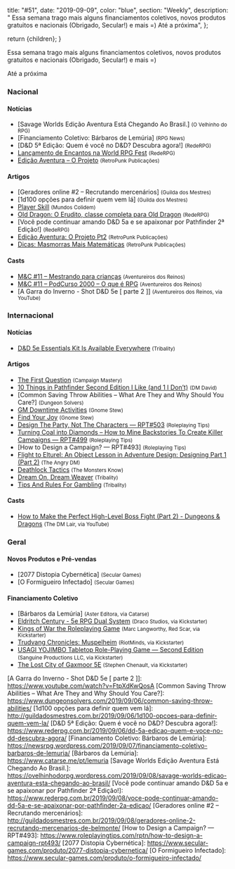 
  title: "#51",
  date: "2019-09-09",
  color: "blue",
  section: "Weekly",
  description:
    "    Essa semana trago mais alguns financiamentos coletivos, novos produtos gratuitos e nacionais (Obrigado, Secular!) e mais =)    Até a próxima",
};

  return <InternalLayout meta={meta}>{children}</InternalLayout>;
}

Essa semana trago mais alguns financiamentos coletivos, novos produtos gratuitos e nacionais (Obrigado, Secular!) e mais =)

Até a próxima

### Nacional

#### Notícias

- [Savage Worlds Edição Aventura Está Chegando Ao Brasil.] <small>(O Velhinho do RPG)</small>
- [Financiamento Coletivo: Bárbaros de Lemúria] <small>(RPG News)</small>
- [D&amp;D 5ª Edição: Quem é você no D&amp;D? Descubra agora!] <small>(RedeRPG)</small>
- [Lançamento de Encantos na World RPG Fest] <small>(RedeRPG)</small>
- [Edição Aventura – O Projeto] <small>(RetroPunk Publicações)</small>

#### Artigos

- [Geradores online #2 – Recrutando mercenários] <small>(Guilda dos Mestres)</small>
- [1d100 opções para definir quem vem lá] <small>(Guilda dos Mestres)</small>
- [Player Skill] <small>(Mundos Colidem)</small>
- [Old Dragon: O Erudito, classe completa para Old Dragon] <small>(RedeRPG)</small>
- [Você pode continuar amando D&amp;D 5a e se apaixonar por Pathfinder 2ª Edição!] <small>(RedeRPG)</small>
- [Edição Aventura: O Projeto Pt2] <small>(RetroPunk Publicações)</small>
- [Dicas: Masmorras Mais Matemáticas] <small>(RetroPunk Publicações)</small>

#### Casts

- [M&amp;C #11 – Mestrando para crianças] <small>(Aventureiros dos Reinos)</small>
- [M&amp;C #11 – PodCurso 2000 – O que é RPG] <small>(Aventureiros dos Reinos)</small>
- [A Garra do Inverno - Shot D&amp;D 5e [ parte 2 ]] <small>(Aventureiros dos Reinos, via YouTube)</small>

### Internacional

#### Notícias

- [D&amp;D 5e Essentials Kit Is Available Everywhere] <small>(Tribality)</small>

#### Artigos

- [The First Question] <small>(Campaign Mastery)</small>
- [10 Things in Pathfinder Second Edition I Like (and 1 I Don’t)] <small>(DM David)</small>
- [Common Saving Throw Abilities – What Are They and Why Should You Care?] <small>(Dungeon Solvers)</small>
- [GM Downtime Activities] <small>(Gnome Stew)</small>
- [Find Your Joy] <small>(Gnome Stew)</small>
- [Design The Party, Not The Characters — RPT#503] <small>(Roleplaying Tips)</small>
- [Turning Coal into Diamonds – How to Mine Backstories To Create Killer Campaigns — RPT#499] <small>(Roleplaying Tips)</small>
- [How to Design a Campaign? — RPT#493] <small>(Roleplaying Tips)</small>
- [Flight to Elturel: An Object Lesson in Adventure Design: Designing Part 1 (Part 2)] <small>(The Angry DM)</small>
- [Deathlock Tactics] <small>(The Monsters Know)</small>
- [Dream On, Dream Weaver] <small>(Tribality)</small>
- [Tips And Rules For Gambling] <small>(Tribality)</small>

#### Casts

- [How to Make the Perfect High-Level Boss Fight (Part 2) - Dungeons &amp; Dragons] <small>(The DM Lair, via YouTube)</small>

### Geral

#### Novos Produtos e Pré-vendas

- [2077 Distopia Cybernética] <small>(Secular Games)</small>
- [O Formigueiro Infectado] <small>(Secular Games)</small>

#### Financiamento Coletivo

- [Bárbaros da Lemúria] <small>(Aster Editora, via Catarse)</small>
- [Eldritch Century - 5e RPG Dual System] <small>(Draco Studios, via Kickstarter)</small>
- [Kings of War the Roleplaying Game] <small>(Marc Langworthy, Red Scar, via Kickstarter)</small>
- [Trudvang Chronicles: Muspelheim] <small>(RiotMinds, via Kickstarter)</small>
- [USAGI YOJIMBO Tabletop Role-Playing Game — Second Edition] <small>(Sanguine Productions LLC, via Kickstarter)</small>
- [The Lost City of Gaxmoor 5E] <small>(Stephen Chenault, via Kickstarter)</small>

[flight to elturel: an object lesson in adventure design: designing part 1 (part 2)]: https://theangrygm.com/flight-to-elturel-part-2/
[gm downtime activities]: https://gnomestew.com/gm-downtime-activities/
[edição aventura – o projeto]: https://retropunk.com.br/editora/edicao-aventura-o-projeto/
[m&amp;c #11 – mestrando para crianças]: http://aventureirosdosreinos.com/mc-11-mestrando-para-criancas/
[deathlock tactics]: http://themonstersknow.com/deathlock-tactics/
[design the party, not the characters — rpt#503]: https://www.roleplayingtips.com/rptn/design-the-party-not-the-characters-rpt503/
[d&amp;d 5e essentials kit is available everywhere]: https://www.tribality.com/2019/09/03/dd-5e-essentials-kit-is-available-everywhere/
[player skill]: https://www.mundoscolidem.com.br/player-skill/
[how to make the perfect high-level boss fight (part 2) - dungeons &amp; dragons]: https://www.youtube.com/watch?v=qoWr6PMPlhg
[10 things in pathfinder second edition i like (and 1 i don’t)]: https://dmdavid.com/tag/10-things-in-pathfinder-second-edition-i-like-and-1-i-dont/
[lançamento de encantos na world rpg fest]: https://www.rederpg.com.br/2019/09/03/lancamento-de-encantos-na-world-rpg-fest/
[dream on, dream weaver]: https://www.tribality.com/2019/09/03/dream-on-dream-weaver/
[eldritch century - 5e rpg dual system]: https://www.kickstarter.com/projects/dracostudios/eldritchcenturycorebook
[kings of war the roleplaying game]: https://www.kickstarter.com/projects/1178384921/kings-of-war-the-roleplaying-game
[usagi yojimbo tabletop role-playing game — second edition]: https://www.kickstarter.com/projects/sanguine/usagi-yojimbo-tabletop-role-playing-game-second-edition
[trudvang chronicles: muspelheim]: https://www.kickstarter.com/projects/riotminds/trudvang-chronicles-muspelheim
[the lost city of gaxmoor 5e]: https://www.kickstarter.com/projects/676918054/the-lost-city-of-gaxmoor-5e
[edição aventura: o projeto pt2]: https://retropunk.com.br/editora/edicao-aventura-o-projeto-pt2/
[the first question]: http://www.campaignmastery.com/blog/the-first-question/
[turning coal into diamonds – how to mine backstories to create killer campaigns — rpt#499]: https://www.roleplayingtips.com/rptn/turning-coal-into-diamonds-how-to-mine-backstories-to-create-killer-campaigns-rpt499/
[m&amp;c #11 – podcurso 2000 – o que é rpg]: http://aventureirosdosreinos.com/mc-11-podcurso-2000-o-que-e-rpg/
[dicas: masmorras mais matemáticas]: https://retropunk.com.br/editora/dicas-masmorras-mais-matematicas/
[old dragon: o erudito, classe completa para old dragon]: https://www.rederpg.com.br/2019/09/05/old-dragon-o-erudito-classe-completa-para-old-dragon/
[tips and rules for gambling]: https://www.tribality.com/2019/09/06/tips-and-rules-for-gambling/
[find your joy]: https://gnomestew.com/find-your-joy/

[A Garra do Inverno - Shot D&amp;D 5e [ parte 2 ]]: https://www.youtube.com/watch?v=FtpXdKwQosA
[Common Saving Throw Abilities – What Are They and Why Should You Care?]: https://www.dungeonsolvers.com/2019/09/06/common-saving-throw-abilities/
[1d100 opções para definir quem vem lá]: http://guildadosmestres.com.br/2019/09/06/1d100-opcoes-para-definir-quem-vem-la/
[D&amp;D 5ª Edição: Quem é você no D&amp;D? Descubra agora!]: https://www.rederpg.com.br/2019/09/06/dd-5a-edicao-quem-e-voce-no-dd-descubra-agora/
[Financiamento Coletivo: Bárbaros de Lemúria]: https://newsrpg.wordpress.com/2019/09/07/financiamento-coletivo-barbaros-de-lemuria/
[Bárbaros da Lemúria]: https://www.catarse.me/pt/lemuria
[Savage Worlds Edição Aventura Está Chegando Ao Brasil.]: https://ovelhinhodorpg.wordpress.com/2019/09/08/savage-worlds-edicao-aventura-esta-chegando-ao-brasil/
[Você pode continuar amando D&amp;D 5a e se apaixonar por Pathfinder 2ª Edição!]: https://www.rederpg.com.br/2019/09/08/voce-pode-continuar-amando-dd-5a-e-se-apaixonar-por-pathfinder-2a-edicao/
[Geradores online #2 – Recrutando mercenários]: http://guildadosmestres.com.br/2019/09/08/geradores-online-2-recrutando-mercenarios-de-belmonte/
[How to Design a Campaign? — RPT#493]: https://www.roleplayingtips.com/rptn/how-to-design-a-campaign-rpt493/
[2077 Distopia Cybernética]: https://www.secular-games.com/produto/2077-distopia-cybernetica/
[O Formigueiro Infectado]: https://www.secular-games.com/produto/o-formigueiro-infectado/
